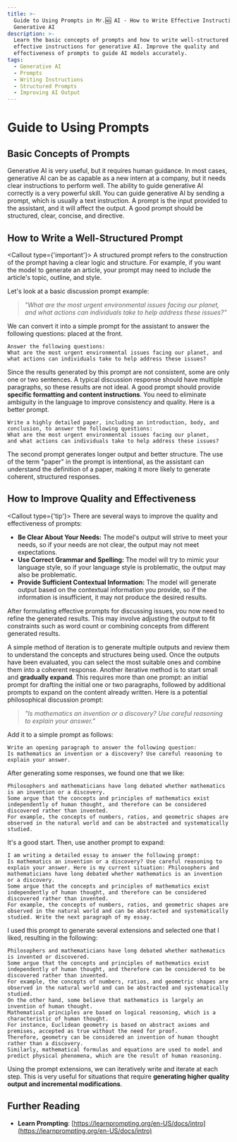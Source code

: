 ```yaml
---
title: >-
  Guide to Using Prompts in Mr.🆖 AI - How to Write Effective Instructions for
  Generative AI
description: >-
  Learn the basic concepts of prompts and how to write well-structured and
  effective instructions for generative AI. Improve the quality and
  effectiveness of prompts to guide AI models accurately.
tags:
  - Generative AI
  - Prompts
  - Writing Instructions
  - Structured Prompts
  - Improving AI Output
---
```


# Guide to Using Prompts

## Basic Concepts of Prompts

Generative AI is very useful, but it requires human guidance. In most cases, generative AI can be as capable as a new intern at a company, but it needs clear instructions to perform well. The ability to guide generative AI correctly is a very powerful skill. You can guide generative AI by sending a prompt, which is usually a text instruction. A prompt is the input provided to the assistant, and it will affect the output. A good prompt should be structured, clear, concise, and directive.

## How to Write a Well-Structured Prompt

<Callout type={'important'}>
  A structured prompt refers to the construction of the prompt having a clear logic and structure.
  For example, if you want the model to generate an article, your prompt may need to include the
  article's topic, outline, and style.
</Callout>

Let's look at a basic discussion prompt example:

> _"What are the most urgent environmental issues facing our planet, and what actions can individuals take to help address these issues?"_

We can convert it into a simple prompt for the assistant to answer the following questions: placed at the front.

```prompt
Answer the following questions:
What are the most urgent environmental issues facing our planet, and what actions can individuals take to help address these issues?
```

Since the results generated by this prompt are not consistent, some are only one or two sentences. A typical discussion response should have multiple paragraphs, so these results are not ideal. A good prompt should provide **specific formatting and content instructions**. You need to eliminate ambiguity in the language to improve consistency and quality. Here is a better prompt.

```prompt
Write a highly detailed paper, including an introduction, body, and conclusion, to answer the following questions:
What are the most urgent environmental issues facing our planet,
and what actions can individuals take to help address these issues?
```

The second prompt generates longer output and better structure. The use of the term "paper" in the prompt is intentional, as the assistant can understand the definition of a paper, making it more likely to generate coherent, structured responses.

## How to Improve Quality and Effectiveness

<Callout type={'tip'}>
  There are several ways to improve the quality and effectiveness of prompts:

- **Be Clear About Your Needs:** The model's output will strive to meet your needs, so if your needs are not clear, the output may not meet expectations.
- **Use Correct Grammar and Spelling:** The model will try to mimic your language style, so if your language style is problematic, the output may also be problematic.
- **Provide Sufficient Contextual Information:** The model will generate output based on the contextual information you provide, so if the information is insufficient, it may not produce the desired results.

</Callout>

After formulating effective prompts for discussing issues, you now need to refine the generated results. This may involve adjusting the output to fit constraints such as word count or combining concepts from different generated results.

A simple method of iteration is to generate multiple outputs and review them to understand the concepts and structures being used. Once the outputs have been evaluated, you can select the most suitable ones and combine them into a coherent response. Another iterative method is to start small and **gradually expand**. This requires more than one prompt: an initial prompt for drafting the initial one or two paragraphs, followed by additional prompts to expand on the content already written. Here is a potential philosophical discussion prompt:

> _"Is mathematics an invention or a discovery? Use careful reasoning to explain your answer."_

Add it to a simple prompt as follows:

```prompt
Write an opening paragraph to answer the following question:
Is mathematics an invention or a discovery? Use careful reasoning to explain your answer.
```

After generating some responses, we found one that we like:

```prompt
Philosophers and mathematicians have long debated whether mathematics is an invention or a discovery.
Some argue that the concepts and principles of mathematics exist independently of human thought, and therefore can be considered discovered rather than invented.
For example, the concepts of numbers, ratios, and geometric shapes are observed in the natural world and can be abstracted and systematically studied.
```

It's a good start. Then, use another prompt to expand:

```prompt
I am writing a detailed essay to answer the following prompt:
Is mathematics an invention or a discovery? Use careful reasoning to explain your answer. Here is my current situation: Philosophers and mathematicians have long debated whether mathematics is an invention or a discovery.
Some argue that the concepts and principles of mathematics exist independently of human thought, and therefore can be considered discovered rather than invented.
For example, the concepts of numbers, ratios, and geometric shapes are observed in the natural world and can be abstracted and systematically studied. Write the next paragraph of my essay.
```

I used this prompt to generate several extensions and selected one that I liked, resulting in the following:

```prompt
Philosophers and mathematicians have long debated whether mathematics is invented or discovered.
Some argue that the concepts and principles of mathematics exist independently of human thought, and therefore can be considered to be discovered rather than invented.
For example, the concepts of numbers, ratios, and geometric shapes are observed in the natural world and can be abstracted and systematically studied.
On the other hand, some believe that mathematics is largely an invention of human thought.
Mathematical principles are based on logical reasoning, which is a characteristic of human thought.
For instance, Euclidean geometry is based on abstract axioms and premises, accepted as true without the need for proof.
Therefore, geometry can be considered an invention of human thought rather than a discovery.
Similarly, mathematical formulas and equations are used to model and predict physical phenomena, which are the result of human reasoning.
```

Using the prompt extensions, we can iteratively write and iterate at each step. This is very useful for situations that require **generating higher quality output and incremental modifications**.

## Further Reading

- **Learn Prompting**: [https://learnprompting.org/en-US/docs/intro](https://learnprompting.org/en-US/docs/intro)
